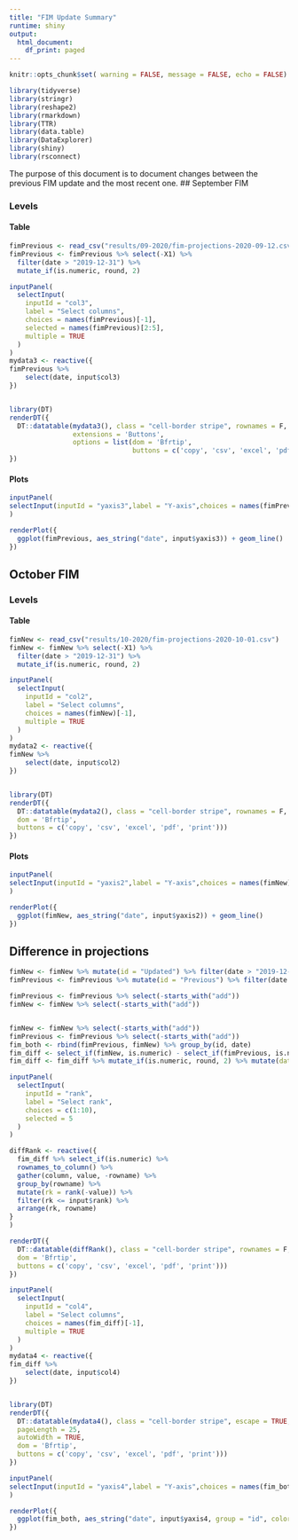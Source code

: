 ```yaml
---
title: "FIM Update Summary"
runtime: shiny
output:
  html_document:
    df_print: paged
---
```

```r
knitr::opts_chunk$set( warning = FALSE, message = FALSE, echo = FALSE)
```

```r
library(tidyverse)
library(stringr)
library(reshape2)
library(rmarkdown)
library(TTR)
library(data.table)
library(DataExplorer)
library(shiny)
library(rsconnect)
```

The purpose of this document is to document changes between the previous FIM update and the most recent one. 
## September FIM

### Levels

#### Table
```r
fimPrevious <- read_csv("results/09-2020/fim-projections-2020-09-12.csv") 
fimPrevious <- fimPrevious %>% select(-X1) %>% 
  filter(date > "2019-12-31") %>%
  mutate_if(is.numeric, round, 2)

inputPanel(
  selectInput(
    inputId = "col3",
    label = "Select columns",
    choices = names(fimPrevious)[-1], 
    selected = names(fimPrevious)[2:5],
    multiple = TRUE
  )
)
mydata3 <- reactive({
fimPrevious %>%
    select(date, input$col3)
})


library(DT)
renderDT({
  DT::datatable(mydata3(), class = "cell-border stripe", rownames = F, editable = TRUE, 
                extensions = 'Buttons', 
                options = list(dom = 'Bfrtip',
                               buttons = c('copy', 'csv', 'excel', 'pdf', 'print')))
})
```

#### Plots
```r
inputPanel(
selectInput(inputId = "yaxis3",label = "Y-axis",choices = names(fimPrevious)[-1])
)

renderPlot({
  ggplot(fimPrevious, aes_string("date", input$yaxis3)) + geom_line() 
})
```


## October FIM

### Levels

#### Table

```r
fimNew <- read_csv("results/10-2020/fim-projections-2020-10-01.csv") 
fimNew <- fimNew %>% select(-X1) %>%
  filter(date > "2019-12-31") %>% 
  mutate_if(is.numeric, round, 2)

inputPanel(
  selectInput(
    inputId = "col2",
    label = "Select columns",
    choices = names(fimNew)[-1], 
    multiple = TRUE
  )
)
mydata2 <- reactive({
fimNew %>%
    select(date, input$col2)
})


library(DT)
renderDT({
  DT::datatable(mydata2(), class = "cell-border stripe", rownames = F, editable = TRUE, extensions = 'Buttons', options = list(
  dom = 'Bfrtip',
  buttons = c('copy', 'csv', 'excel', 'pdf', 'print')))
})


```


#### Plots

```r
inputPanel(
selectInput(inputId = "yaxis2",label = "Y-axis",choices = names(fimNew)[-1])
)

renderPlot({
  ggplot(fimNew, aes_string("date", input$yaxis2)) + geom_line() 
})
```



## Difference in projections

```r
fimNew <- fimNew %>% mutate(id = "Updated") %>% filter(date > "2019-12-31") %>% mutate_if(is.numeric, round, 2)
fimPrevious <- fimPrevious %>% mutate(id = "Previous") %>% filter(date > "2019-12-31") %>% mutate_if(is.numeric, round, 2)

fimPrevious <- fimPrevious %>% select(-starts_with("add"))
fimNew <- fimNew %>% select(-starts_with("add"))


fimNew <- fimNew %>% select(-starts_with("add"))
fimPrevious <- fimPrevious %>% select(-starts_with("add"))
fim_both <- rbind(fimPrevious, fimNew) %>% group_by(id, date)
fim_diff <- select_if(fimNew, is.numeric) - select_if(fimPrevious, is.numeric)
fim_diff <- fim_diff %>% mutate_if(is.numeric, round, 2) %>% mutate(date = fimNew$date)

```


```r
inputPanel(
  selectInput(
    inputId = "rank",
    label = "Select rank",
    choices = c(1:10),
    selected = 5
  )
)

diffRank <- reactive({
  fim_diff %>% select_if(is.numeric) %>%  
  rownames_to_column() %>%
  gather(column, value, -rowname) %>%
  group_by(rowname) %>% 
  mutate(rk = rank(-value)) %>%
  filter(rk <= input$rank) %>% 
  arrange(rk, rowname)
}
)

renderDT({
  DT::datatable(diffRank(), class = "cell-border stripe", rownames = F, editable = TRUE, extensions = 'Buttons', options = list(
  dom = 'Bfrtip',
  buttons = c('copy', 'csv', 'excel', 'pdf', 'print')))
})
```

```r
inputPanel(
  selectInput(
    inputId = "col4",
    label = "Select columns",
    choices = names(fim_diff)[-1], 
    multiple = TRUE
  )
)
mydata4 <- reactive({
fim_diff %>%
    select(date, input$col4)
})


library(DT)
renderDT({
  DT::datatable(mydata4(), class = "cell-border stripe", escape = TRUE,  rownames = F, editable = TRUE, extensions = 'Buttons', options = list(
  pageLength = 25,
  autoWidth = TRUE,
  dom = 'Bfrtip',
  buttons = c('copy', 'csv', 'excel', 'pdf', 'print')))
})


```

```r

inputPanel(
selectInput(inputId = "yaxis4",label = "Y-axis",choices = names(fim_both)[-1])
)

renderPlot({
  ggplot(fim_both, aes_string("date", input$yaxis4, group = "id", color = "id")) + geom_line() 
})
```